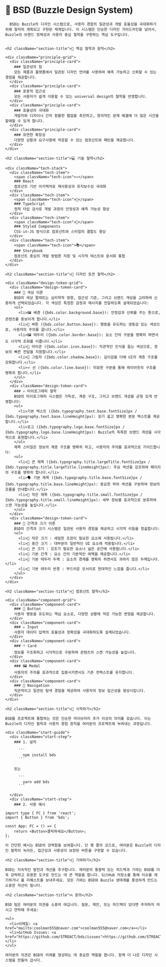 
<Meta title="시작하기" />

<div>
  <div className='sb-section-title'>
    <h1 className="gradient-text">🎨 BSD (Buzzle Design System)</h1>

      BSD는 Buzzle의 디자인 시스템으로, 사용자 경험의 일관성과 개발 효율성을 극대화하기 위해 철저히 계획되고 구현된 체계입니다. 이 시스템은 단순한 디자인 가이드라인을 넘어서, Buzzle의 브랜드 정체성과 사용자 중심 철학을 구현하는 핵심 도구입니다.


    <h2 className="section-title">🌟 핵심 철학과 원칙</h2>

    <div className="principle-grid">
      <div className="principle-card">
        ### 일관성의 힘
        모든 제품과 플랫폼에서 일관된 디자인 언어를 사용하여 예측 가능하고 신뢰할 수 있는 경험을 제공합니다.
      </div>
      <div className="principle-card">
        ### 포용적 접근성
        모든 사용자가 쉽게 이용할 수 있는 universal design의 철학을 반영합니다.
      </div>
      <div className="principle-card">
        ### 효율성의 극대화
        개발자와 디자이너 간의 원활한 협업을 촉진하고, 창의적인 문제 해결에 더 많은 시간을 할애할 수 있게 합니다.
      </div>
      <div className="principle-card">
        ### 유연한 확장성
        다양한 상황과 요구사항에 적응할 수 있는 컴포넌트와 패턴을 제공합니다.
      </div>
    </div>

    <h2 className="section-title">💻 기술 철학</h2>

    <div className="tech-stack">
      <div className="tech-item">
        <span className="tech-icon">⚛️</span>
        ### React
        컴포넌트 기반 아키텍처로 재사용성과 유지보수성 극대화
      </div>
      <div className="tech-item">
        <span className="tech-icon">📘</span>
        ### TypeScript
        정적 타입 검사로 개발 과정의 안정성과 예측 가능성 향상
      </div>
      <div className="tech-item">
        <span className="tech-icon">💅</span>
        ### Styled Components
        CSS-in-JS 방식으로 컴포넌트와 스타일의 결합도 향상
      </div>
      <div className="tech-item">
        <span className="tech-icon">📚</span>
        ### Storybook
        컴포넌트 중심의 개발 방법론 지원 및 시각적 테스트와 문서화 통합
      </div>
    </div>

    <h2 className="section-title">🎨 디자인 토큰 철학</h2>

    <div className="design-token-grid">
      <div className="design-token-card">
        ### 🌈 색상 이론
        BSD의 색상 팔레트는 심리학적 영향, 접근성 기준, 그리고 브랜드 개성을 고려하여 신중하게 선택되었습니다. 각 색상은 특정한 감정과 메시지를 전달하도록 설계되었습니다:
        <ul>
          <li>🖼️ 배경 ({bds.color.background.base}): 안정감과 신뢰를 주는 톤으로, 콘텐츠를 돋보이게 합니다.</li>
          <li>🔘 버튼 ({bds.color.button.base}): 행동을 유도하는 생동감 있는 색상으로, 사용자의 주의를 끕니다.</li>
          <li>🖼️ 테두리 ({bds.color.border.base}): 요소 간의 구분을 명확히 하면서도 시각적 조화를 이룹니다.</li>
          <li>🔣 아이콘 ({bds.color.icon.base}): 직관적인 인식을 돕는 색상으로, 정보의 빠른 전달을 지원합니다.</li>
          <li>👥 그림자 ({bds.color.shadow.base}): 깊이감을 더해 UI의 계층 구조를 강화합니다.</li>
          <li>➖ 선 ({bds.color.line.base}): 미묘한 구분을 통해 레이아웃의 구조를 명확히 합니다.</li>
        </ul>
      </div>
      <div className="design-token-card">
        ### ✍️ 타이포그래피 철학
        BSD의 타이포그래피 시스템은 가독성, 계층 구조, 그리고 브랜드 개성을 균형 있게 반영합니다:
        <ul>
          <li>기본 텍스트 ({bds.typography.text.base.fontSize}px / {bds.typography.text.base.lineHeight}px): 읽기 쉽고 명확한 본문 텍스트를 제공합니다.</li>
          <li>로고 ({bds.typography.logo.base.fontSize}px / {bds.typography.logo.base.lineHeight}px): Buzzle의 독특한 브랜드 개성을 시각적으로 표현합니다.</li>
        </ul>
        제목 스타일은 정보의 계층 구조를 명확히 하고, 사용자의 주의를 효과적으로 가이드합니다:
        <ul>
          <li>📢 큰 제목 ({bds.typography.title.largeTitle.fontSize}px / {bds.typography.title.largeTitle.lineHeight}px): 주요 섹션을 강조하여 페이지의 구조를 명확히 합니다.</li>
          <li>🗣️ 기본 제목 ({bds.typography.title.base.fontSize}px / {bds.typography.title.base.lineHeight}px): 중요한 하위 섹션을 구분하여 정보의 흐름을 안내합니다.</li>
          <li>💬 작은 제목 ({bds.typography.title.small.fontSize}px / {bds.typography.title.small.lineHeight}px): 세부 정보를 효과적으로 분류하여 스캔 가능성을 높입니다.</li>
        </ul>
      </div>
      <div className="design-token-card">
        ### 📏 간격과 크기 이론
        BSD의 간격과 크기 시스템은 일관된 사용자 경험을 제공하고 시각적 리듬을 창출합니다:
        <ul>
          <li>🐜 작은 크기 : 세밀한 조정이 필요한 요소에 사용됩니다.</li>
          <li>🐝 중간 크기 : 대부분의 일반적인 UI 요소에 적용됩니다.</li>
          <li>🦋 큰 크기 : 강조가 필요한 요소나 넓은 공간에 사용됩니다.</li>
          <li>📏 기본 간격 : 요소 간의 기본적인 여백을 제공합니다.</li>
          <li>🔳 기본 테두리 두께 : 요소의 경계를 명확히 하면서도 과하지 않은 두께입니다.</li>
          <li>🔲 기본 테두리 반경 : 부드러운 모서리로 현대적인 느낌을 줍니다.</li>
        </ul>
      </div>
    </div>

    <h2 className="section-title">🧩 컴포넌트 철학</h2>

    <div className="component-grid">
      <div className="component-card">
        ### 🔘 Button
        사용자 행동을 유도하는 핵심 요소로, 다양한 상황에 적응 가능한 변형을 제공합니다.
      </div>
      <div className="component-card">
        ### ✏️ Input
        사용자 데이터 입력의 효율성과 정확성을 극대화하도록 설계되었습니다.
      </div>
      <div className="component-card">
        ### 🃏 Card
        정보를 구조화하고 시각적으로 구분하여 콘텐츠의 스캔 가능성을 높입니다.
      </div>
      <div className="component-card">
        ### 🖼️ Modal
        사용자의 주의를 효과적으로 집중시키면서도 기존 컨텍스트를 유지합니다.
      </div>
      <div className="component-card">
        ### 🧭 Navigation
        직관적이고 일관된 탐색 경험을 제공하여 사용자의 정보 접근성을 향상시킵니다.
      </div>
    </div>

    <h2 className="section-title">🚀 시작하기</h2>

    BSD를 프로젝트에 통합하는 것은 단순한 라이브러리 추가 이상의 의미를 갖습니다. 이는 Buzzle의 디자인 철학과 사용자 경험 원칙을 여러분의 프로젝트에 녹여내는 과정입니다.

    <div className="start-guide">
      <div className="start-step">
        ### 1. 설치

          ```
            npm install bds
          ```

        또는

          ```
            yarn add bds
          ```

      </div>
      <div className="start-step">
        ### 2. 사용 예시

```tsx
import type { FC } from 'react';
import { Button } from 'bds';

const App: FC = () => {
	return <Button>클릭하세요</Button>;
};
```

</div>
</div>

    이 간단한 예시는 BSD의 강력함을 보여줍니다. 단 몇 줄의 코드로, 여러분은 Buzzle의 디자인 철학이 녹아든, 접근성과 사용성이 보장된 버튼을 구현할 수 있습니다.

    <h2 className="section-title">🤝 기여하기</h2>

    BSD는 지속적인 발전과 개선을 추구합니다. 여러분의 통찰력 있는 피드백과 기여는 BSD를 더욱 강력하고 유용한 도구로 만드는 데 큰 역할을 합니다. GitHub 저장소를 통해 이슈를 제기하거나 풀 리퀘스트를 보내주세요. 모든 기여는 BSD와 Buzzle 생태계를 풍성하게 만드는 소중한 자산이 됩니다.

    <h2 className="section-title">📞 문의</h2>

    BSD 팀은 여러분의 의견을 소중히 여깁니다. 질문, 제안, 또는 피드백이 있다면 주저하지 마시고 연락해 주세요:

    <ul>
      <li>이메일: <a href="mailto:coolman555@naver.com">coolman555@naver.com</a></li>
      <li>GitHub Issues: <a href="https://github.com/STREACT/bds/issues">https://github.com/STREACT/bds/issues</a></li>
    </ul>

    여러분의 의견은 BSD의 미래를 형성하는 데 중요한 역할을 합니다. 함께 더 나은 디자인 시스템을 만들어 갑시다.

</div>
</div>

<style>
	{`
    .gradient-text {
      background: linear-gradient(45deg, ${bds.color.text.title}, ${bds.color.text.subtitle});
      -webkit-background-clip: text;
      -webkit-text-fill-color: transparent;
      font-size: ${bds.typography.title.largeTitle.fontSize}px;
      margin-bottom: ${bds.value.container.spacing}px;
    }

    .intro-text {
      font-size: ${bds.typography.text.base.fontSize}px;
      line-height: ${bds.typography.text.base.lineHeight}px;
      color: ${bds.color.text.base};
      margin-bottom: ${bds.value.container.spacing}px;
    }

    .section-title {
      color: ${bds.color.text.title};
      font-size: ${bds.typography.title.base.fontSize}px;
      margin-top: ${bds.value.container.spacing}px;
      margin-bottom: ${bds.value.container.spacing}px;
      border-bottom: 2px solid ${bds.color.border.base};
      padding-bottom: ${bds.value.container.spacing}px;
    }

    .principle-grid {
      display: grid;
      grid-template-columns: repeat(auto-fit, minmax(250px, 1fr));
      gap: ${bds.value.container.spacing}px;
      margin-bottom: 48px;
    }

    .principle-card {
      background: ${bds.color.background.elevated};
      padding: ${bds.value.card.paddingY}px ${bds.value.card.paddingX}px;
      border-radius: ${bds.value.card.radius}px;
      box-shadow: 0 2px 4px rgba(0, 0, 0, 0.1);
      transition: transform 0.3s ease;
    }

    .principle-card:hover {
      transform: translateY(-5px);
    }

    .principle-card h3 {
      color: ${bds.color.text.title};
      margin-bottom: ${bds.value.container.spacing}px;
    }

    .tech-stack {
      display: flex;
      justify-content: space-between;
      flex-wrap: wrap;
      gap: ${bds.value.container.spacing}px;
      margin-bottom: ${bds.value.container.spacing}px;
    }

    .tech-item {
      flex: 1;
      min-width: 200px;
      background: ${bds.color.background.elevated};
      padding: ${bds.value.card.paddingY}px ${bds.value.card.paddingX}px;
      border-radius: ${bds.value.card.radius}px;
      box-shadow: 0 2px 4px rgba(0, 0, 0, 0.1);
      text-align: center;
    }

    .tech-icon {
      font-size: ${bds.typography.title.largeTitle.fontSize}px;
      margin-bottom: ${bds.value.container.spacing}px;
      display: block;
    }

    .tech-item h3 {
      color: ${bds.color.text.title};
      margin-bottom: ${bds.value.container.spacing}px;
    }

    .design-token-grid {
      display: grid;
      grid-template-columns: repeat(auto-fit, minmax(250px, 1fr));
      gap: ${bds.value.container.spacing}px;
      margin-bottom: ${bds.value.container.spacing}px;
    }

    .design-token-card {
      background: ${bds.color.background.elevated};
      padding: ${bds.value.card.paddingY}px ${bds.value.card.paddingX}px;
      border-radius: ${bds.value.card.radius}px;
      box-shadow: 0 2px 4px rgba(0, 0, 0, 0.1);
      transition: transform 0.3s ease;
    }

    .design-token-card:hover {
      transform: translateY(-5px);
    }

    .design-token-card h3 {
      color: ${bds.color.text.title};
      margin-bottom: ${bds.value.container.spacing}px;
    }

    .component-grid {
      display: grid;
      grid-template-columns: repeat(auto-fit, minmax(250px, 1fr));
      gap: ${bds.value.container.spacing}px;
      margin-bottom: ${bds.value.container.spacing}px;
    }

    .component-card {
      background: ${bds.color.background.elevated};
      padding: ${bds.value.card.paddingY}px ${bds.value.card.paddingX}px;
      border-radius: ${bds.value.card.radius}px;
      transition: transform 0.3s ease;
    }

    .component-card:hover {
      transform: translateY(-5px);
    }

    .component-card h3 {
      color: ${bds.color.text.title};
      margin-bottom: ${bds.value.container.spacing}px;
    }

    .start-guide {
      display: flex;
      justify-content: space-between;
      flex-wrap: wrap;
      gap: ${bds.value.container.spacing}px;
      margin-bottom: ${bds.value.container.spacing}px;
    }

    .start-step {
      flex: 1;
      min-width: 200px;
      background: ${bds.color.background.elevated};
      padding: ${bds.value.container.paddingX}px ${bds.value.container.paddingY}px;
      border-radius: ${bds.value.card.radius}px;
    }

    .start-step h3 {
      color: ${bds.color.text.title};
      margin-bottom: ${bds.value.container.spacing}px;
    }

    code {
      padding: 2px 4px;
      border-radius: ${bds.value.card.paper.radius}px;
      font-family: ${bds.typography.text.base.fontFamily};
    }
  `}
</style>
